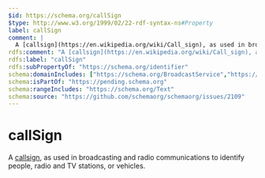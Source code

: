 ```yaml
---
$id: https://schema.org/callSign
$type: http://www.w3.org/1999/02/22-rdf-syntax-ns#Property
label: callSign
comment: |
  A [callsign](https://en.wikipedia.org/wiki/Call_sign), as used in broadcasting and radio communications to identify people, radio and TV stations, or vehicles.
rdfs:comment: "A [callsign](https://en.wikipedia.org/wiki/Call_sign), as used in broadcasting and radio communications to identify people, radio and TV stations, or vehicles."
rdfs:label: "callSign"
rdfs:subPropertyOf: "https://schema.org/identifier"
schema:domainIncludes: ["https://schema.org/BroadcastService","https://schema.org/Person","https://schema.org/Vehicle"]
schema:isPartOf: "https://pending.schema.org"
schema:rangeIncludes: "https://schema.org/Text"
schema:source: "https://github.com/schemaorg/schemaorg/issues/2109"
---
```


# callSign

A [callsign](https://en.wikipedia.org/wiki/Call_sign), as used in broadcasting and radio communications to identify people, radio and TV stations, or vehicles.

